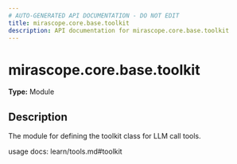 ```yaml
---
# AUTO-GENERATED API DOCUMENTATION - DO NOT EDIT
title: mirascope.core.base.toolkit
description: API documentation for mirascope.core.base.toolkit
---
```


# mirascope.core.base.toolkit

**Type:** Module

## Description

The module for defining the toolkit class for LLM call tools.

usage docs: learn/tools.md#toolkit



